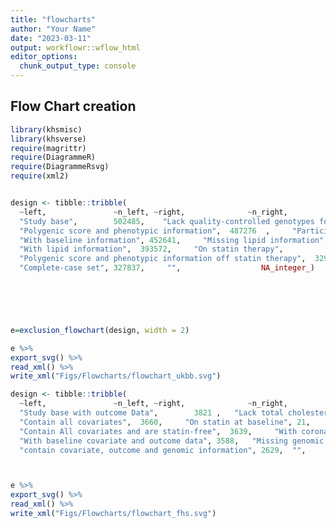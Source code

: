 ```yaml
---
title: "flowcharts"
author: "Your Name"
date: "2023-03-11"
output: workflowr::wflow_html
editor_options:
  chunk_output_type: console
---
```


## Flow Chart creation




```r


library(khsmisc)
library(khsverse)
require(magrittr)
require(DiagrammeR)
require(DiagrammeRsvg)
require(xml2)


design <- tibble::tribble(
  ~left,               ~n_left, ~right,              ~n_right,
  "Study base",        502485,    "Lack quality-controlled genotypes for risk score generation",       15209 ,
  "Polygenic score and phenotypic information",  487276  ,     "Participants with\nmissing baseline covariate information (smoking, anti-hypertensive use, race, and sex)", 34635,
  "With baseline information", 452641,     "Missing lipid information",                  59069,
  "With lipid information",  393572,     "On statin therapy",                 63832,
  "Polygenic score and phenotypic information off statin therapy",  329740,     "Remains with coronary artery disease",                1903,
  "Complete-case set", 327837,     "",                  NA_integer_)
  





e=exclusion_flowchart(design, width = 2)

e %>%
export_svg() %>%
read_xml() %>%
write_xml("Figs/Flowcharts/flowchart_ukbb.svg")

```


```r



design <- tibble::tribble(
  ~left,               ~n_left, ~right,              ~n_right,
  "Study base with outcome Data",        3821 ,   "Lack total cholesterol, high-density lipoprotein, smoking status, anti-lipid, anti-hypertensive information at baseline ",       154 ,
  "Contain all covariates",  3660,     "On statin at baseline", 21,
  "Contain All covariates and are statin-free",  3639,     "With coronary artery disease at baseline", 51,
  "With baseline covariate and outcome data", 3588,   "Missing genomic information",                 959,
  "contain covariate, outcome and genomic information", 2629,  "",                  NA_integer_)



e %>%
export_svg() %>%
read_xml() %>%
write_xml("Figs/Flowcharts/flowchart_fhs.svg")
```

